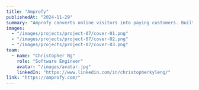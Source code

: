 ---
title: "Amprofy"
publishedAt: "2024-11-29"
summary: "Amprofy converts online visitors into paying customers. Built with Squarespace and Javascript. "
images:
  - "/images/projects/project-07/cover-01.png"
  - "/images/projects/project-07/cover-02.png"
  - "/images/projects/project-07/cover-03.png"
team:
  - name: "Christopher Ng"
    role: "Software Engineer"
    avatar: "/images/avatar.jpg"
    linkedIn: "https://www.linkedin.com/in/christopherkyleng/"
link: "https://amprofy.com/"
---
